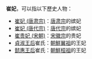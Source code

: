 '''崔妃'''，可以指以下歷史人物：
*[[崔妃_(唐肃宗)|崔妃 (唐肃宗)]]：[[唐肃宗|唐肃宗]]的嫔妃 
*[[崔妃_(唐代宗)|崔妃 (唐代宗)]]：[[唐代宗|唐代宗]]的嫔妃  
*[[崔贵妃_(宋朝)|崔贵妃 (宋朝)]]：[[宋徽宗|宋徽宗]]的贵妃
*[[貞淑王后|貞淑王后]]崔氏：[[朝鮮翼祖|朝鮮翼祖]]的王妃
*[[懿惠王后|懿惠王后]]崔氏：[[朝鮮桓祖|朝鮮桓祖]]的王妃 
{{disambig|C|Cat=二字封号消歧义}}